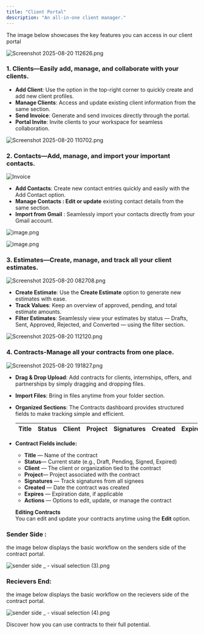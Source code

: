 ```yaml
---
title: "Client Portal"
description: "An all-in-one client manager."
---
```


The image below showcases the key features you can access in our client portal

![Screenshot 2025-08-20 112626.png](/images/Screenshot2025-08-20112626.png)

### **1. Clients**—Easily add, manage, and collaborate with your clients.

- **Add Client**: Use the option in the top-right corner to quickly create and add new client profiles.
- **Manage Clients**: Access and update existing client information from the same section.
- **Send Invoice**: Generate and send invoices directly through the portal.
- **Portal Invite**: Invite clients to your workspace for seamless collaboration.

![Screenshot 2025-08-20 110702.png](/images/Screenshot2025-08-20110702.png)

### **2. Contacts**—Add, manage, and import your important contacts.

![Invoice](/images/contacts.png)

- **Add Contacts**: Create new contact entries quickly and easily with the Add Contact option.
- **Manage Contacts : Edit or update** existing contact details from the same section.
- **Import from Gmail** : Seamlessly import your contacts directly from your Gmail account.

![image.png](/images/add_contacts.png)

![image.png](/images/edit.png)

### 3. Estimates—Create, manage, and track all your client estimates.

![Screenshot 2025-08-20 082708.png](/images/Screenshot2025-08-20082708.png)

- **Create Estimate**: Use the **Create Estimate** option to generate new estimates with ease.
- **Track Values**: Keep an overview of approved, pending, and total estimate amounts.
- **Filter Estimates**: Seamlessly view your estimates by status — Drafts, Sent, Approved, Rejected, and Converted — using the filter section.

![Screenshot 2025-08-20 112120.png](/images/Screenshot2025-08-20112120.png)

### 4. Contracts-Manage all your contracts from one place.

![Screenshot 2025-08-20 191827.png](/images/Screenshot2025-08-20191827.png)



- **Drag & Drop Upload**: Add contracts for clients, internships, offers, and partnerships by simply dragging and dropping files.
- **Import Files**: Bring in files anytime from your folder section.
- **Organized Sections**: The Contracts dashboard provides structured fields to make tracking simple and efficient.

  | **Title** | **Status** | **Client** | **Project** | **Signatures** | **Created** | **Expires** | **Actions** |
  | :-------- | :--------- | :--------- | :---------- | :------------- | :---------- | :---------- | :---------- |
- **Contract Fields include:**
  - **Title** — Name of the contract
  - **Status**— Current state (e.g., Draft, Pending, Signed, Expired)
  - **Client** — The client or organization tied to the contract
  - **Project**— Project associated with the contract
  - **Signatures** — Track signatures from all signees
  - **Created** — Date the contract was created
  - **Expires** — Expiration date, if applicable
  - **Actions** — Options to edit, update, or manage the contract

  **Editing Contracts**\
  You can edit and update your contracts anytime using the **Edit** option.

### Sender Side :

the image below displays the basic workflow on the senders side of the contract portal.

![sender side \_ - visual selection (3).png](/images/senderside_-visualselection\(3\).png)

### Recievers End:

the image below displays the basic workflow on the recievers side of the contract portal.

![sender side \_ - visual selection (4).png](/images/senderside_-visualselection\(4\).png)

<Card title="See real workflows in action" icon="stars" href="/contract/UseContracts">
  Discover how you can use contracts to their full potential.
</Card>